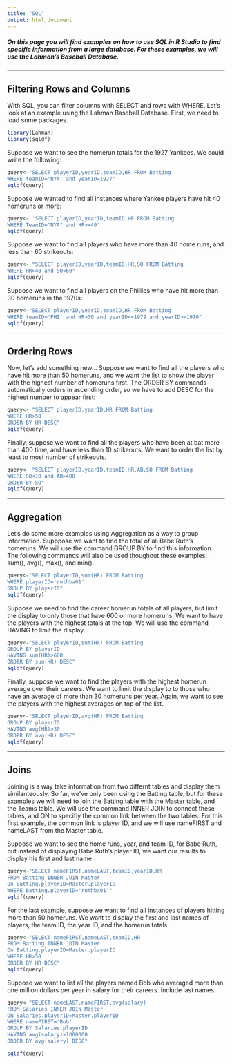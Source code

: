 ```yaml
---
title: "SQL"
output: html_document
---
```




##### On this page you will find examples on how to use SQL in R Studio to find specific information from a large database. For these examples, we will use the Lahman's Baseball Database.

***

## Filtering Rows and Columns 

With SQL, you can filter columns with SELECT and rows with WHERE. Let's look at an example using the Lahman Baseball Database. First, we need to load some packages.

```r
library(Lahman)
library(sqldf)
```

Suppose we want to see the homerun totals for the 1927 Yankees. We could write the following:

```r
query<-"SELECT playerID,yearID,teamID,HR FROM Batting
WHERE teamID='NYA' and yearID=1927"
sqldf(query)
```


Suppose we wanted to find all instances where Yankee players have hit 40 homeruns or more:
  

```r
query<- 'SELECT playerID,yearID,teamID,HR FROM Batting
WHERE TeamID="NYA" and HR>=40'
sqldf(query)
```

Suppose we want to find all players who have more than 40 home runs, and less than 60 strikeouts:
  

```r
query<- "SELECT playerID,yearID,teamID,HR,SO FROM Batting
WHERE HR>40 and SO<60"
sqldf(query)
```

Suppose we want to find all players on the Phillies who have hit more than 30 homeruns in the 1970s:
  

```r
query<-"SELECT playerID,yearID,teamID,HR FROM Batting
WHERE teamID='PHI' and HR>30 and yearID<=1979 and yearID>=1970"
sqldf(query)
```


***

## Ordering Rows

Now, let's add something new... Suppose we want to find all the players who have hit more than 50 homeruns, and we want the list to show the player with the highest number of homeruns first. The ORDER BY commands automatically orders in ascending order, so we have to add DESC for the highest number to appear first: 

```r
query<- "SELECT playerID,yearID,HR FROM Batting
WHERE HR>50
ORDER BY HR DESC"
sqldf(query)
```

Finally, suppose we want to find all the players who have been at bat more than 400 time, and have less than 10 strikeouts. We want to order the list by least to most number of strikeouts.

```r
query<- "SELECT playerID,yearID,teamID,HR,AB,SO FROM Batting
WHERE SO<10 and AB>400
ORDER BY SO"
sqldf(query)
```

***

## Aggregation 

Let's do some more examples using Aggregation as a way to group information. Supppose we want to find the total of all Babe Ruth's homeruns. We will use the command GROUP BY to find this information. The following commands will also be used thoughout these examples: sum(), avg(), max(), and min().

```r
query<-"SELECT playerID,sum(HR) FROM Batting
WHERE playerID='ruthba01'
GROUP BY playerID"
sqldf(query)
```

Suppose we need to find the career homerun totals of all players, but limit the display to only those that have 600 or more homeruns. We want to have the players with the highest totals at the top. We will use the command HAVING to limit the display. 

```r
query<-"SELECT playerID,sum(HR) FROM Batting
GROUP BY playerID
HAVING sum(HR)>600
ORDER BY sum(HR) DESC"
sqldf(query)
```


Finally, suppose we want to find the players with the highest homerun average over their careers. We want to limit the display to to those who have an average of more than 30 homeruns per year. Again, we want to see the players with the highest averages on top of the list. 

```r
query<-"SELECT playerID,avg(HR) FROM Batting
GROUP BY playerID
HAVING avg(HR)>30
ORDER BY avg(HR) DESC"
sqldf(query)
```

***

## Joins

Joining is a way take information from two differnt tables and display them similanteously. So far, we've only been using the Batting table, but for these examples we will need to join the Batting table with the Master table, and the Teams table. We will use the command INNER JOIN to connect these tables, and ON to specifiy the common link between the two tables. For this first example, the common link is player ID, and we will use nameFIRST and nameLAST from the Master table. 


Suppose we want to see the home runs, year, and team ID, for Babe Ruth, but instead of displaying Babe Ruth's player ID, we want our results to display his first and last name.


```r
query<-"SELECT nameFIRST,nameLAST,teamID,yearID,HR
FROM Batting INNER JOIN Master
On Batting.playerID=Master.playerID
WHERE Batting.playerID='ruthba01'"
sqldf(query)
```

For the last example, suppose we want to find all instances of players hitting more than 50 homeruns. We want to display the first and last names of players, the team ID, the year ID, and the homerun totals.

```r
query<-"SELECT nameFiRST,nameLAST,teamID,HR
FROM Batting INNER JOIN Master
On Batting.playerID=Master.playerID
WHERE HR>50
ORDER BY HR DESC"
sqldf(query)
```

Suppose we want to list all the players named Bob who averaged more than one million dollars per year in salary for their careers. Include last names. 

```r
query<-"SELECT nameLAST,nameFIRST,avg(salary)
FROM Salaries INNER JOIN Master
ON Salaries.playerID=Master.playerID
WHERE nameFIRST='Bob'
GROUP BY Salaries.playerID
HAVING avg(salary)>1000000
ORDER BY avg(salary) DESC"

sqldf(query)
```


